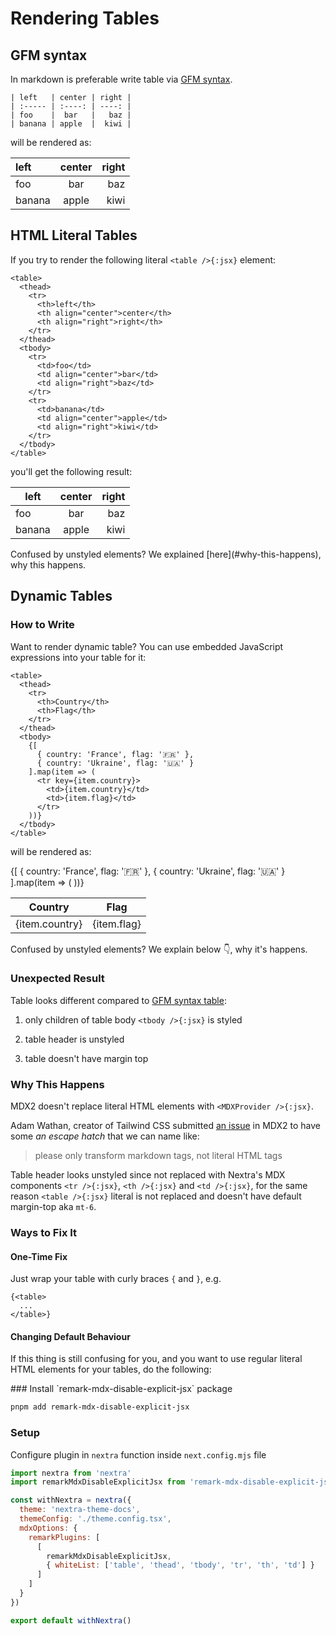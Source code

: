 
# Rendering Tables

## GFM syntax

In markdown is preferable write table via
[GFM syntax](https://github.github.com/gfm/#tables-extension-).

```mdx filename="Markdown"
| left   | center | right |
| :----- | :----: | ----: |
| foo    |  bar   |   baz |
| banana | apple  |  kiwi |
```

will be rendered as:

| left   | center | right |
| :----- | :----: | ----: |
| foo    |  bar   |   baz |
| banana | apple  |  kiwi |

## HTML Literal Tables

If you try to render the following literal `<table />{:jsx}` element:

```mdx filename="Markdown"
<table>
  <thead>
    <tr>
      <th>left</th>
      <th align="center">center</th>
      <th align="right">right</th>
    </tr>
  </thead>
  <tbody>
    <tr>
      <td>foo</td>
      <td align="center">bar</td>
      <td align="right">baz</td>
    </tr>
    <tr>
      <td>banana</td>
      <td align="center">apple</td>
      <td align="right">kiwi</td>
    </tr>
  </tbody>
</table>
```

you'll get the following result:

<table>
  <thead>
    <tr>
      <th>left</th>
      <th align="center">center</th>
      <th align="right">right</th>
    </tr>
  </thead>
  <tbody>
    <tr>
      <td>foo</td>
      <td align="center">bar</td>
      <td align="right">baz</td>
    </tr>
    <tr>
      <td>banana</td>
      <td align="center">apple</td>
      <td align="right">kiwi</td>
    </tr>
  </tbody>
</table>

<Callout emoji="⚠️" type="warning">
  Confused by unstyled elements? We explained [here](#why-this-happens), why
  this happens.
</Callout>

## Dynamic Tables

### How to Write

Want to render dynamic table? You can use embedded JavaScript expressions into
your table for it:

```mdx filename="Markdown"
<table>
  <thead>
    <tr>
      <th>Country</th>
      <th>Flag</th>
    </tr>
  </thead>
  <tbody>
    {[
      { country: 'France', flag: '🇫🇷' },
      { country: 'Ukraine', flag: '🇺🇦' }
    ].map(item => (
      <tr key={item.country}>
        <td>{item.country}</td>
        <td>{item.flag}</td>
      </tr>
    ))}
  </tbody>
</table>
```

will be rendered as:

<table>
  <thead>
    <tr>
      <th>Country</th>
      <th>Flag</th>
    </tr>
  </thead>
  <tbody>
    {[
      { country: 'France', flag: '🇫🇷' },
      { country: 'Ukraine', flag: '🇺🇦' }
    ].map(item => (
      <tr key={item.country}>
        <td>{item.country}</td>
        <td>{item.flag}</td>
      </tr>
    ))}
  </tbody>
</table>

<Callout emoji="⚠️" type="warning">
  Confused by unstyled elements? We explain below 👇, why it's happens.
</Callout>

### Unexpected Result

Table looks different compared to [GFM syntax table](#gfm-syntax):

1. only children of table body `<tbody />{:jsx}` is styled

2. table header is unstyled

3. table doesn't have margin top

### Why This Happens

MDX2 doesn't replace literal HTML elements with `<MDXProvider />{:jsx}`.

Adam Wathan, creator of Tailwind CSS submitted
[an issue](https://github.com/mdx-js/mdx/issues/821) in MDX2 to have some _an
escape hatch_ that we can name like:

> please only transform markdown tags, not literal HTML tags

Table header looks unstyled since not replaced with Nextra's MDX components
`<tr />{:jsx}`, `<th />{:jsx}` and `<td />{:jsx}`, for the same reason
`<table />{:jsx}` literal is not replaced and doesn't have default margin-top
aka `mt-6`.

### Ways to Fix It

#### One-Time Fix

Just wrap your table with curly braces `{` and `}`, e.g.

```text filename="Markdown"
{<table>
  ...
</table>}
```

#### Changing Default Behaviour

If this thing is still confusing for you, and you want to use regular literal
HTML elements for your tables, do the following:

<Steps>
### Install `remark-mdx-disable-explicit-jsx` package

```sh
pnpm add remark-mdx-disable-explicit-jsx
```

### Setup

Configure plugin in `nextra` function inside `next.config.mjs` file

```js filename="next.config.mjs" {2,8-13}
import nextra from 'nextra'
import remarkMdxDisableExplicitJsx from 'remark-mdx-disable-explicit-jsx'

const withNextra = nextra({
  theme: 'nextra-theme-docs',
  themeConfig: './theme.config.tsx',
  mdxOptions: {
    remarkPlugins: [
      [
        remarkMdxDisableExplicitJsx,
        { whiteList: ['table', 'thead', 'tbody', 'tr', 'th', 'td'] }
      ]
    ]
  }
})

export default withNextra()
```

</Steps>
